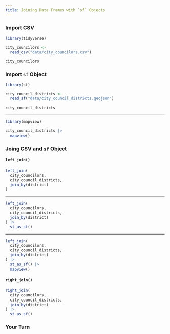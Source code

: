 ```yaml
---
title: Joining Data Frames with `sf` Objects
---
```


### Import CSV

```r
library(tidyverse)

city_councilors <-
  read_csv("data/city_councilors.csv")
```

```r
city_councilors
```

### Import `sf` Object


```r
library(sf)

city_council_districts <-
  read_sf("data/city_council_districts.geojson")

city_council_districts
```

---

```r
library(mapview)

city_council_districts |>
  mapview()
```

### Joing CSV and `sf` Object {.inverse}

#### `left_join()`

```r
left_join(
  city_councilors,
  city_council_districts,
  join_by(district)
)
```

---

```r
left_join(
  city_councilors,
  city_council_districts,
  join_by(district)
) |>
  st_as_sf()
```

---

```r
left_join(
  city_councilors,
  city_council_districts,
  join_by(district)
) |>
  st_as_sf() |>
  mapview()
```

#### `right_join()`

```r
right_join(
  city_councilors,
  city_council_districts,
  join_by(district)
) |>
  st_as_sf()
```


### Your Turn {.your-turn}
